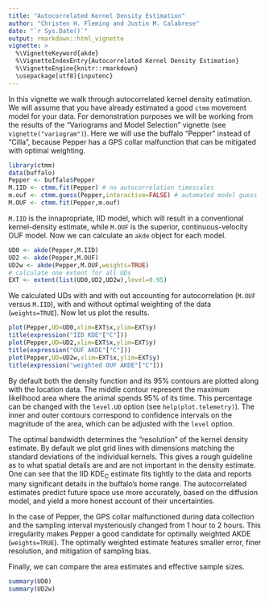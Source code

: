 ```yaml
---
title: "Autocorrelated Kernel Density Estimation"
author: "Christen H. Fleming and Justin M. Calabrese"
date: "`r Sys.Date()`"
output: rmarkdown::html_vignette
vignette: >
  %\VignetteKeyword{akde}
  %\VignetteIndexEntry{Autocorrelated Kernel Density Estimation}
  %\VignetteEngine{knitr::rmarkdown}
  \usepackage[utf8]{inputenc}
---
```


In this vignette we walk through autocorrelated kernel density estimation. We will assume that you have already estimated a good `ctmm` movement model for your data. For demonstration purposes we will be working from the results of the "Variograms and Model Selection" vignette (see `vignette("variogram")`). Here we will use the buffalo "Pepper" instead of "Cilla", because Pepper has a GPS collar malfunction that can be mitigated with optimal weighting.

```r
library(ctmm)
data(buffalo)
Pepper <- buffalo$Pepper
M.IID <- ctmm.fit(Pepper) # no autocorrelation timescales
m.ouf <- ctmm.guess(Pepper,interactive=FALSE) # automated model guess
M.OUF <- ctmm.fit(Pepper,m.ouf)
```

`M.IID` is the innapropriate, IID model, which will result in a conventional kernel-density estimate, while `M.OUF` is the superior, continuous-velocity OUF model. Now we can calculate an `akde` object for each model.

```r
UD0 <- akde(Pepper,M.IID)
UD2 <- akde(Pepper,M.OUF)
UD2w <- akde(Pepper,M.OUF,weights=TRUE)
# calculate one extent for all UDs
EXT <- extent(list(UD0,UD2,UD2w),level=0.95)
```

We calculated UDs with and with out accounting for autocorrelation (`M.OUF` versus `M.IID`), with and without optimal weighting of the data (`weights=TRUE`).
Now let us plot the results.

```r
plot(Pepper,UD=UD0,xlim=EXT$x,ylim=EXT$y)
title(expression("IID KDE"["C"]))
plot(Pepper,UD=UD2,xlim=EXT$x,ylim=EXT$y)
title(expression("OUF AKDE"["C"]))
plot(Pepper,UD=UD2w,xlim=EXT$x,ylim=EXT$y)
title(expression("weighted OUF AKDE"["C"]))
```

By default both the density function and its 95% contours are plotted along with the location data. The middle contour represent the maximum likelihood area where the animal spends 95% of its time. This percentage can be changed with the `level.UD` option (see `help(plot.telemetry)`). The inner and outer contours correspond to confidence intervals on the magnitude of the area, which can be adjusted with the `level` option.

The optimal bandwidth determines the "resolution" of the kernel density estimate. By default we plot grid lines with dimensions matching the standard deviations of the individual kernels. This gives a rough guideline as to what spatial details are and are not important in the density estimate. One can see that the IID KDE<sub>C</sub> estimate fits tightly to the data and reports many significant details in the buffalo's home range. The autocorrelated estimates predict future space use more accurately, based on the diffusion model, and yield a more honest account of their uncertainties.

In the case of Pepper, the GPS collar malfunctioned during data collection and the sampling interval mysteriously changed from 1 hour to 2 hours. This irregularity makes Pepper a good candidate for optimally weighted AKDE (`weights=TRUE`). The optimally weighted estimate features smaller error, finer resolution, and mitigation of sampling bias.

Finally, we can compare the area estimates and effective sample sizes.

```r
summary(UD0)
summary(UD2w)
```
